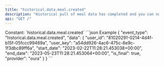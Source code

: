 ```yaml
---
title: "historical.data.meal.created"
description: "Historical pull of meal data has completed and you can now pull data for this resource."
api: "GET /"
---
```

<ResponseField name="event_type" type="const string" required="true">
Constant: `historical.data.meal.created`
</ResponseField>
<ResponseField name="data" type="HistoricalDataCreated" required="true">
<Expandable title="HistoricalDataCreated" defaultOpen="true">
<ResponseField name="user_id" type="string" required="true">
</ResponseField>
<ResponseField name="user_key" type="string" required="true">
</ResponseField>
<ResponseField name="start_date" type="string" required="true">
</ResponseField>
<ResponseField name="end_date" type="string" required="true">
</ResponseField>
<ResponseField name="is_final" type="boolean" required="true">
</ResponseField>
<ResponseField name="provider" type="string" required="true">
</ResponseField>
</Expandable>
</ResponseField>
<ResponseExample>
```json Example
{
  "event_type": "historical.data.meal.created",
  "data": {
    "user_id": "81020291-0214-4d4f-b15f-05fccc99469a",
    "user_key": "a54dd926-4ac6-475c-8e9c-1f3dbc89ff6a",
    "start_date": "2023-02-22T11:28:21.453038+00:00",
    "end_date": "2023-05-23T11:28:21.453064+00:00",
    "is_final": true,
    "provider": "oura"
  }
}
```
</ResponseExample>
